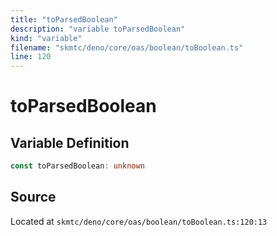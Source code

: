 ```yaml
---
title: "toParsedBoolean"
description: "variable toParsedBoolean"
kind: "variable"
filename: "skmtc/deno/core/oas/boolean/toBoolean.ts"
line: 120
---
```


# toParsedBoolean

## Variable Definition

```typescript
const toParsedBoolean: unknown
```

## Source

Located at `skmtc/deno/core/oas/boolean/toBoolean.ts:120:13`
